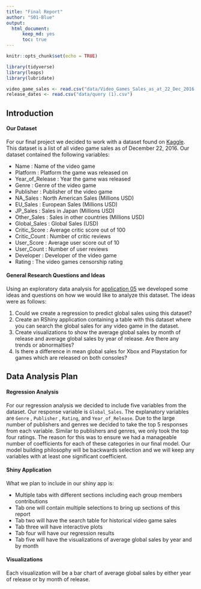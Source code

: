 ```yaml
---
title: "Final Report"
author: "S01-Blue"
output: 
  html_document:
      keep_md: yes
      toc: true
---
```

```r
knitr::opts_chunk$set(echo = TRUE)
```
```r
library(tidyverse)
library(leaps)
library(lubridate)
```
```r
video_game_sales <- read.csv("data/Video_Games_Sales_as_at_22_Dec_2016.csv")
release_dates <- read.csv("data/query (1).csv")
```

## Introduction

#### Our Dataset

For our final project we decided to work with a dataset found on [Kaggle](https://www.kaggle.com/). This dataset is a list of all video game sales as of December 22, 2016. Our dataset contained the following variables:

- Name : Name of the video game
- Platform : Platform the game was released on
- Year_of_Release : Year the game was released
- Genre : Genre of the video game
- Publisher : Publisher of the video game
- NA_Sales : North American Sales (Millions USD)
- EU_Sales : European Sales (Millions USD)
- JP_Sales : Sales in Japan (Millions USD)
- Other_Sales : Sales in other countries (Millions USD)
- Global_Sales : Global Sales (USD)
- Critic_Score : Average critic score out of 100
- Critic_Count : Number of critic reviews
- User_Score : Average user score out of 10
- User_Count : Number of user reviews
- Developer : Developer of the video game
- Rating : The video games censorship rating

#### General Research Questions and Ideas

Using an exploratory data analysis for [application 05](https://github.com/sta518/application05-s01-blue) we developed some ideas and questions on how we would like to analyze this dataset. The ideas were as follows:

1. Could we create a regression to predict global sales using this dataset?
2. Create an RShiny application containing a table with this dataset where you can search the global sales for any video game in the dataset.
3. Create visualizations to show the average global sales by month of release and average global sales by year of release. Are there any trends or abnormalties?
4. Is there a difference in mean global sales for Xbox and Playstation for games which are released on both consoles?

## Data Analysis Plan

#### Regression Analysis

For our regression analysis we decided to include five variables from the dataset. Our response variable is `Global_Sales`. The explanatory variables are `Genre` , `Publisher` , `Rating`, and `Year_of_Release`. Due to the large number of publishers and genres we decided to take the top 5 responses from each variable. Similar to publishers and genres, we only took the top four ratings. The reason for this was to ensure we had a manageable number of coefficients for each of these categories in our final model. Our model building philosophy will be backwards selection and we will keep any variables with at least one significant coefficient.

#### Shiny Application

What we plan to include in our shiny app is:

- Multiple tabs with different sections including each group members contributions
- Tab one will contain multiple selections to bring up sections of this report
- Tab two will have the search table for historical video game sales
- Tab three will have interactive plots
- Tab four will have our regression results
- Tab five will have the visualizations of average global sales by year and by month

#### Visualizations

Each visualization will be a bar chart of average global sales by either year of release or by month of release.



















